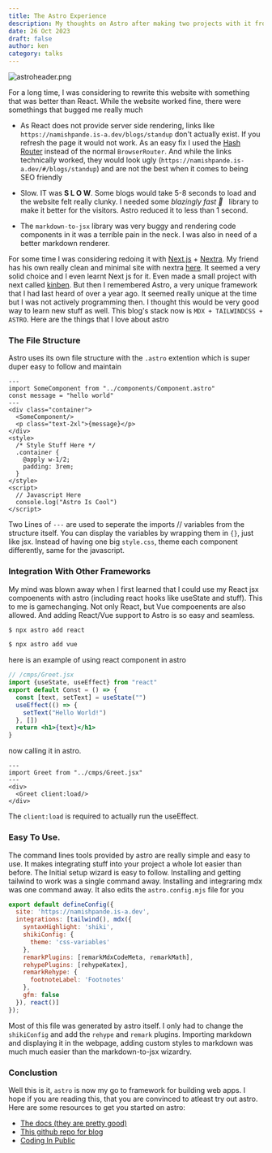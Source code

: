 ```yaml
---
title: The Astro Experience
description: My thoughts on Astro after making two projects with it from a novice's perspective 
date: 26 Oct 2023
draft: false
author: ken
category: talks
---
```


![astroheader.png](/astroheader.png)

For a long time, I was considering to rewrite this website with something that was better than React. While the website worked fine, there were somethings that bugged me really much

+ As React does not provide server side rendering, links like `https://namishpande.is-a.dev/blogs/standup` don't actually exist. If you refresh the page it would not work. As an easy fix I used the [Hash Router](https://reactrouter.com/en/main/router-components/hash-router) instead of the normal `BrowserRouter`. And while the links technically worked, they would look ugly (`https://namishpande.is-a.dev/#/blogs/standup`) and are not the best when it comes to being SEO friendly

+ Slow. IT was **S L O W**. Some blogs would take 5-8 seconds to load and the website felt really clunky. I needed some _blazingly fast 🚀_  &nbsp; library to make it better for the visitors. Astro reduced it to less than 1 second.

+ The `markdown-to-jsx` library was very buggy and rendering code components in it was a terrible pain in the neck. I was also in need of a better markdown renderer.

For some time I was considering redoing it with [Next.js](https://nextjs.org/) + [Nextra](https://nextra.site/). My friend has his own really clean and minimal site with nextra [here](https://nisarga.me). It seemed a very solid choice and I even learnt Next js for it. Even made a small project with next called [kinben](https://kinben.vercel.app). But then I remembered Astro, a very unique framework that I had last heard of over a year ago. It seemed really unique at the time but I was not actively programming then. I thought this would be very good way to learn new stuff as well. This blog's stack now is `MDX + TAILWINDCSS + ASTRO`. Here are the things that I love about astro

### The File Structure
Astro uses its own file structure with the `.astro` extention which is super duper easy to follow and maintain

```astro
---
import SomeComponent from "../components/Component.astro"
const message = "hello world"
---
<div class="container">
  <SomeComponent/>
  <p class="text-2xl">{message}</p>
</div>
<style>
  /* Style Stuff Here */
  .container {
    @apply w-1/2;
    padding: 3rem;
  }
</style>
<script>
  // Javascript Here
  console.log("Astro Is Cool")
</script>
```

Two Lines of `---` are used to seperate the imports // variables from the structure itself. You can display the variables by wrapping them in `{}`, just like jsx. Instead of having one big `style.css`, theme each component differently, same for the javascript.

### Integration With Other Frameworks

My mind was  blown away when I first learned that I could use my React jsx compoenents with astro (including react hooks like useState and stuff). This to me is gamechanging. Not only React, but Vue compoenents are also allowed. And adding React/Vue support to Astro is so easy and seamless.

```bash
$ npx astro add react

$ npx astro add vue
```

here is an example of using react component in astro

```jsx
// /cmps/Greet.jsx
import {useState, useEffect} from "react"
export default Const = () => {
  const [text, setText] = useState("")
  useEffect(() => {
    setText("Hello World!")
  }, [])
  return <h1>{text}</h1>
}
```

now calling it in astro.

```astro
---
import Greet from "../cmps/Greet.jsx"
---
<div>
  <Greet client:load/>
</div>
```

The `client:load` is required to actually run the useEffect.

### Easy To Use.

The command lines tools provided by astro are really simple and easy to use. It makes integrating stuff into your project a whole lot easier than before. The Initial setup wizard is easy to follow. Installing and getting tailwind to work was a single command away. Installing and integraring mdx was one command away. It also edits the `astro.config.mjs` file for you

```js
export default defineConfig({
  site: 'https://namishpande.is-a.dev',
  integrations: [tailwind(), mdx({
    syntaxHighlight: 'shiki',
    shikiConfig: {
      theme: 'css-variables'
    },
    remarkPlugins: [remarkMdxCodeMeta, remarkMath],
    rehypePlugins: [rehypeKatex],
    remarkRehype: {
      footnoteLabel: 'Footnotes'
    },
    gfm: false
  }), react()]
});
```

Most of this file was generated by astro itself. I only had to change the `shikiConfig` and add the `rehype` and `remark` plugins. Importing markdown and displaying it in the webpage, adding custom styles to markdown was much much easier than the markdown-to-jsx wizardry.

### Conclustion

Well this is it, `astro` is now my go to framework for building web apps. I hope if you are reading this, that you are convinced to atleast try out astro. Here are some resources to get you started on astro:
 
+ [The docs (they are pretty good)](https://docs.astro.build/en/getting-started/)
+ [This github repo for blog](https://github.com/advanced-astro/astro-advanced-blog-template)
+ [Coding In Public](https://www.youtube.com/@CodinginPublic)
